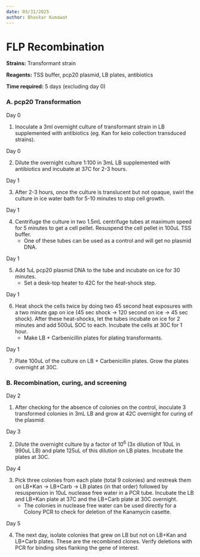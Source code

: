 ```yaml
---
date: 03/31/2025
author: Bhaskar Kumawat
---
```


# FLP Recombination {.unnumbered}

**Strains:** Transformant strain

**Reagents:** TSS buffer, pcp20 plasmid, LB plates, antibiotics

**Time required:**  5 days (excluding day 0)

### A. pcp20 Transformation

[Day 0]{.aside}

1. Inoculate a 3ml overnight culture of transformant strain in LB supplemented with antibiotics (eg. Kan for keio collection transduced strains). 

[Day 0]{.aside}

2. Dilute the overnight culture 1:100 in 3mL LB supplemented with antibiotics and incubate at 37C for 2-3 hours.

[Day 1]{.aside}

3. After 2-3 hours, once the culture is translucent but not opaque, swirl the culture in ice water bath for 5-10 minutes to stop cell growth.

[Day 1]{.aside}

4. Centrifuge the culture in two 1.5mL centrifuge tubes at maximum speed for 5 minutes to get a cell pellet. Resuspend the cell pellet in 100uL TSS buffer. 
    - One of these tubes can be used as a control and will get no plasmid DNA.

[Day 1]{.aside}

5. Add 1uL pcp20 plasmid DNA to the tube and incubate on ice for 30 minutes.
    - Set a desk-top heater to 42C for the heat-shock step.

[Day 1]{.aside}

6. Heat shock the cells twice by doing two 45 second heat exposures with a two minute gap on ice (45 sec shock $\rightarrow$ 120 second on ice $\rightarrow$ 45 sec shock). After these heat-shocks, let the tubes incubate on ice for 2 minutes and add 500uL SOC to each. Incubate the cells at 30C for 1 hour.
    - Make LB + Carbenicillin plates for plating transformants.

[Day 1]{.aside}

7. Plate 100uL of the culture on LB + Carbenicillin plates. Grow the plates overnight at 30C.

### B. Recombination, curing, and screening

[Day 2]{.aside}

1. After checking for the absence of colonies on the control, inoculate 3 transformed colonies in 3mL LB and grow at 42C overnight for curing of the plasmid.

[Day 3]{.aside}

2. Dilute the overnight culture by a factor of 10<sup>6</sup> (3x dilution of 10uL in 990uL LB) and plate 125uL of this dilution on LB plates. Incubate the plates at 30C. 

[Day 4]{.aside}

3. Pick three colonies from each plate (total 9 colonies) and restreak them on LB+Kan $\rightarrow$ LB+Carb $\rightarrow$ LB plates (in that order) followed by resuspension in 10uL nuclease free water in a PCR tube. Incubate the LB and LB+Kan plate at 37C and the LB+Carb plate at 30C overnight.
    - The colonies in nuclease free water can be used directly for a Colony PCR to check for deletion of the Kanamycin casette.

[Day 5]{.aside}

4. The next day, isolate colonies that grew on LB but not on LB+Kan and LB+Carb plates. These are the recombined clones. Verify deletions with PCR for binding sites flanking the gene of interest.


